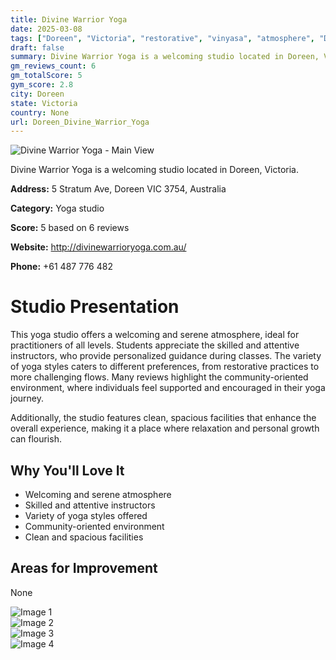 ```yaml
---
title: Divine Warrior Yoga
date: 2025-03-08
tags: ["Doreen", "Victoria", "restorative", "vinyasa", "atmosphere", "Doreen"]  
draft: false
summary: Divine Warrior Yoga is a welcoming studio located in Doreen, Victoria.
gm_reviews_count: 6
gm_totalScore: 5
gym_score: 2.8
city: Doreen
state: Victoria
country: None
url: Doreen_Divine_Warrior_Yoga
---
```


<div className="aspect-[16/9] relative my-8">
  <img 
    src="https://lh5.googleusercontent.com/p/AF1QipOtJJLGDUbiabZDjwIIWgzOw-6cC9PIGYHTL9-T=w1920-h1080-k-no"
    alt="Divine Warrior Yoga - Main View"
    className="object-cover absolute inset-0 w-full h-full rounded-lg"
  />
</div>

Divine Warrior Yoga is a welcoming studio located in Doreen, Victoria.

**Address:** 5 Stratum Ave, Doreen VIC 3754, Australia

**Category:** Yoga studio

**Score:** 5 based on 6 reviews

**Website:** http://divinewarrioryoga.com.au/

**Phone:** +61 487 776 482

# Studio Presentation

This yoga studio offers a welcoming and serene atmosphere, ideal for practitioners of all levels. Students appreciate the skilled and attentive instructors, who provide personalized guidance during classes. The variety of yoga styles caters to different preferences, from restorative practices to more challenging flows. Many reviews highlight the community-oriented environment, where individuals feel supported and encouraged in their yoga journey.

Additionally, the studio features clean, spacious facilities that enhance the overall experience, making it a place where relaxation and personal growth can flourish.

## Why You'll Love It

- Welcoming and serene atmosphere
- Skilled and attentive instructors
- Variety of yoga styles offered
- Community-oriented environment
- Clean and spacious facilities

## Areas for Improvement

None

<div className="grid grid-cols-1 xl:grid-cols-2 gap-4 my-8">
<div className="aspect-[4/3] relative"><img src="https://lh5.googleusercontent.com/p/AF1QipOZvKC-8XsWS16BGQMjT4Z5oCCiOK0vG_hf18aL=w1920-h1080-k-no" alt="Image 1" className="object-cover absolute inset-0 w-full h-full rounded-lg" /></div>
<div className="aspect-[4/3] relative"><img src="https://lh5.googleusercontent.com/p/AF1QipNFqYt3TpjeTU-RqUkulwrAF1M3V_rJmmqm4kMM=w1920-h1080-k-no" alt="Image 2" className="object-cover absolute inset-0 w-full h-full rounded-lg" /></div>
<div className="aspect-[4/3] relative"><img src="https://lh5.googleusercontent.com/p/AF1QipOGEz4O7f_dp7yVl4c-mAPKA4VM1PRXNAL1LyCY=w1920-h1080-k-no" alt="Image 3" className="object-cover absolute inset-0 w-full h-full rounded-lg" /></div>
<div className="aspect-[4/3] relative"><img src="https://lh5.googleusercontent.com/p/AF1QipP4x5H9QklgqBPR43MTiqGp4jRBnW40-G8r5mq_=w1920-h1080-k-no" alt="Image 4" className="object-cover absolute inset-0 w-full h-full rounded-lg" /></div>
</div>